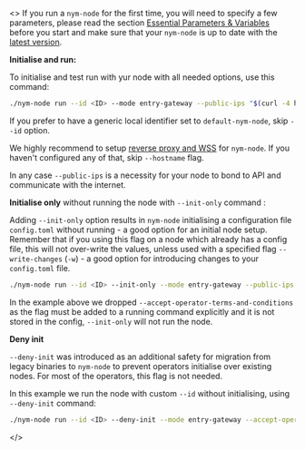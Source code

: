 <>
If you run a `nym-node` for the first time, you will need to specify a few parameters, please read the section [Essential Parameters & Variables](#essential-paramteters--varibles) before you start and make sure that your `nym-node` is up to date with the [latest version](https://github.com/nymtech/nym/releases/).

**Initialise and run:**

To initialise and test run with yur node with all needed options, use this command:
```sh
./nym-node run --id <ID> --mode entry-gateway --public-ips "$(curl -4 https://ifconfig.me)" --hostname "<HOSTNAME>" --location <LOCATION> --accept-operator-terms-and-conditions --wireguard-enabled true
```
If you prefer to have a generic local identifier set to `default-nym-node`, skip `--id` option.

We highly recommend to setup [reverse proxy and WSS](proxy-configuration.md) for `nym-node`. If you haven't configured any of that, skip `--hostname` flag.

In any case `--public-ips` is a necessity for your node to bond to API and communicate with the internet.

**Initialise only** without running the node with `--init-only` command :

Adding `--init-only` option results in `nym-node` initialising a configuration file `config.toml` without running - a good option for an initial node setup. Remember that if you using this flag on a node which already has a config file, this will not over-write the values, unless used with a specified flag `--write-changes` (`-w`) - a good option for introducing changes to your `config.toml` file.

```sh
./nym-node run --id <ID> --init-only --mode entry-gateway --public-ips "$(curl -4 https://ifconfig.me)" --hostname "<HOSTNAME>" --location <LOCATION> --wireguard-enabled true
```

In the example above we dropped `--accept-operator-terms-and-conditions` as the flag must be added to a running command explicitly and it is not stored in the config, `--init-only` will not run the node.

**Deny init**

`--deny-init` was introduced as an additional safety for migration from legacy binaries to `nym-node` to prevent operators initialise over existing nodes. For most of the operators, this flag is not needed.

In this example we run the node with custom `--id` without initialising, using `--deny-init` command:
```sh
./nym-node run --id <ID> --deny-init --mode entry-gateway --accept-operator-terms-and-conditions
```
</>
